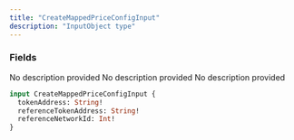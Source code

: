 ```yaml
---
title: "CreateMappedPriceConfigInput"
description: "InputObject type"
---
```


### Fields

<ResponseField name="tokenAddress" type="String!" required>
  No description provided
</ResponseField>

<ResponseField name="referenceTokenAddress" type="String!" required>
  No description provided
</ResponseField>

<ResponseField name="referenceNetworkId" type="Int!" required>
  No description provided
</ResponseField>


```graphql CreateMappedPriceConfigInput
input CreateMappedPriceConfigInput {
  tokenAddress: String!
  referenceTokenAddress: String!
  referenceNetworkId: Int!
}
```

